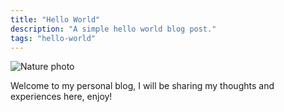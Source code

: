 ```yaml
---
title: "Hello World"
description: "A simple hello world blog post."
tags: "hello-world"
---
```

 
![Nature photo](https://i.imgur.com/ooYKzMJ.jpeg)

Welcome to my personal blog, I will be sharing my thoughts and experiences here, enjoy!
